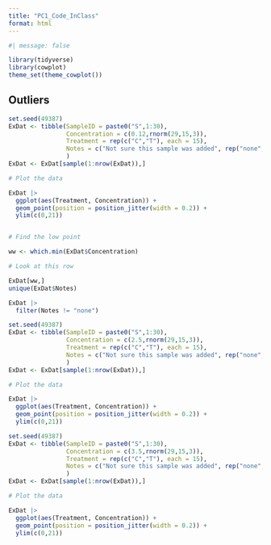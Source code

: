 ```yaml
---
title: "PC1_Code_InClass"
format: html
---
```


```r
#| message: false

library(tidyverse)
library(cowplot)
theme_set(theme_cowplot())

```


## Outliers

```r
set.seed(49387)
ExDat <- tibble(SampleID = paste0("S",1:30),
                Concentration = c(0.12,rnorm(29,15,3)),
                Treatment = rep(c("C","T"), each = 15),
                Notes = c("Not sure this sample was added", rep("none",29))
                )
ExDat <- ExDat[sample(1:nrow(ExDat)),]
```


```r

# Plot the data

ExDat |>
  ggplot(aes(Treatment, Concentration)) +
  geom_point(position = position_jitter(width = 0.2)) +
  ylim(c(0,21))


# Find the low point

ww <- which.min(ExDat$Concentration)

# Look at this row

ExDat[ww,]
unique(ExDat$Notes)

ExDat |>
  filter(Notes != "none")

```

```r
set.seed(49387)
ExDat <- tibble(SampleID = paste0("S",1:30),
                Concentration = c(2.5,rnorm(29,15,3)),
                Treatment = rep(c("C","T"), each = 15),
                Notes = c("Not sure this sample was added", rep("none",29))
                )
ExDat <- ExDat[sample(1:nrow(ExDat)),]
```


```r

# Plot the data

ExDat |>
  ggplot(aes(Treatment, Concentration)) +
  geom_point(position = position_jitter(width = 0.2)) +
  ylim(c(0,21))

```




```r
set.seed(49387)
ExDat <- tibble(SampleID = paste0("S",1:30),
                Concentration = c(3.5,rnorm(29,15,3)),
                Treatment = rep(c("C","T"), each = 15),
                Notes = c("Not sure this sample was added", rep("none",29))
                )
ExDat <- ExDat[sample(1:nrow(ExDat)),]
```


```r

# Plot the data

ExDat |>
  ggplot(aes(Treatment, Concentration)) +
  geom_point(position = position_jitter(width = 0.2)) +
  ylim(c(0,21))

```


